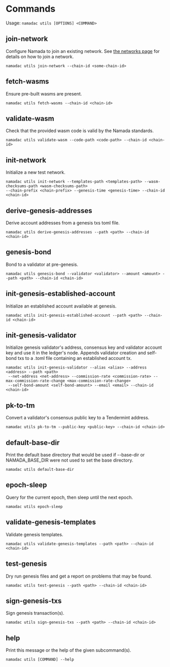 # Commands

Usage: `namadac utils [OPTIONS] <COMMAND>`

## join-network

Configure Namada to join an existing network.
See [the networks page](./networks.mdx) for details on how to join a network.
```shell copy
namadac utils join-network --chain-id <some-chain-id>
```

## fetch-wasms

Ensure pre-built wasms are present.
```shell copy
namadac utils fetch-wasms --chain-id <chain-id>
```


## validate-wasm

Check that the provided wasm code is valid by the Namada standards.
```shell copy
namadac utils validate-wasm --code-path <code-path> --chain-id <chain-id>
```

## init-network

Initialize a new test network.

```shell copy
namadac utils init-network --templates-path <templates-path> --wasm-checksums-path <wasm-checksums-path> 
--chain-prefix <chain-prefix> --genesis-time <genesis-time> --chain-id <chain-id>
```

## derive-genesis-addresses

Derive account addresses from a genesis txs toml file.
```shell copy
namadac utils derive-genesis-addresses --path <path> --chain-id <chain-id>
```

## genesis-bond

Bond to a validator at pre-genesis.
```shell copy
namadac utils genesis-bond --validator <validator> --amount <amount> --path <path> --chain-id <chain-id>
```

## init-genesis-established-account

Initialize an established account available at genesis.
```shell copy
namadac utils init-genesis-established-account --path <path> --chain-id <chain-id>
```

## init-genesis-validator

Initialize genesis validator's address, consensus key and validator account key and use it in the ledger's node. Appends validator creation and self-bond txs to a .toml file containing an established account tx.
```shell copy
namadac utils init-genesis-validator --alias <alias> --address <address> --path <path>
 --net-address <net-address> --commission-rate <commission-rate> --max-commission-rate-change <max-commission-rate-change>
 --self-bond-amount <self-bond-amount> --email <email> --chain-id <chain-id>
```

## pk-to-tm

Convert a validator's consensus public key to a Tendermint address.
```shell copy
namadac utils pk-to-tm --public-key <public-key> --chain-id <chain-id>
```

## default-base-dir

Print the default base directory that would be used if --base-dir or NAMADA_BASE_DIR were not used to set the base directory.
```shell copy
namadac utils default-base-dir
```

## epoch-sleep

Query for the current epoch, then sleep until the next epoch.
```shell copy
namadac utils epoch-sleep
```

## validate-genesis-templates

Validate genesis templates.
```shell copy
namadac utils validate-genesis-templates --path <path> --chain-id <chain-id>
```

## test-genesis

Dry run genesis files and get a report on problems that may be found.
```shell copy
namadac utils test-genesis --path <path> --chain-id <chain-id>
```

## sign-genesis-txs

Sign genesis transaction(s).
```shell copy
namadac utils sign-genesis-txs --path <path> --chain-id <chain-id>
```

## help

Print this message or the help of the given subcommand(s).
```shell copy
namadac utils [COMMAND] --help
``` 